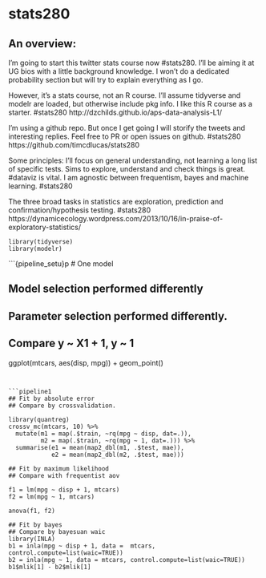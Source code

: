 # stats280

## An overview:

I'm going to start this twitter stats course now #stats280. I'll be 
aiming it at UG bios with a little background knowledge. I won't do
a dedicated probability section but will try to explain everything as I go.

However, it's a stats course, not an R course. I'll assume tidyverse 
and modelr are loaded, but otherwise include pkg info. I like this R
course as a starter. #stats280 http://dzchilds.github.io/aps-data-analysis-L1/ 

I'm using a github repo. But once I get going I will storify the tweets 
and interesting replies. Feel free to PR or open issues on github. #stats280
https://github.com/timcdlucas/stats280

Some principles: I'll focus on general understanding, not learning a 
long list of specific tests. Sims to explore, understand and check things 
is great. #dataviz is vital. I am agnostic between frequentism, bayes 
and machine learning. #stats280



The three broad tasks in statistics are exploration, prediction and 
confirmation/hypothesis testing. #stats280
https://dynamicecology.wordpress.com/2013/10/16/in-praise-of-exploratory-statistics/




                                                                               

```setup
library(tidyverse)
library(modelr)
```


```{pipeline_setu}p
# One model

## Model selection performed differently
## Parameter selection performed differently.

## Compare y ~ X1 + 1, y ~ 1


ggplot(mtcars, aes(disp, mpg)) + geom_point()
```


```pipeline1
## Fit by absolute error
## Compare by crossvalidation.

library(quantreg)
crossv_mc(mtcars, 10) %>% 
  mutate(m1 = map(.$train, ~rq(mpg ~ disp, dat=.)),
         m2 = map(.$train, ~rq(mpg ~ 1, dat=.))) %>% 
  summarise(e1 = mean(map2_dbl(m1, .$test, mae)), 
            e2 = mean(map2_dbl(m2, .$test, mae)))
```

```pipeline2
## Fit by maximum likelihood
## Compare with frequentist aov

f1 = lm(mpg ~ disp + 1, mtcars)
f2 = lm(mpg ~ 1, mtcars)

anova(f1, f2)
```


```pipeline3


## Fit by bayes
## Compare by bayesuan waic
library(INLA)
b1 = inla(mpg ~ disp + 1, data =  mtcars, control.compute=list(waic=TRUE))
b2 = inla(mpg ~ 1, data = mtcars, control.compute=list(waic=TRUE))
b1$mlik[1] - b2$mlik[1]
```


